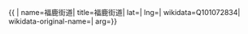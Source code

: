 {{ {{{1|PRC admin/showdata}}}|
name=福鹿街道|
title=福鹿街道|
lat=|
lng=|
wikidata=Q101072834|
wikidata-original-name=|
arg={{{arg|}}}}}